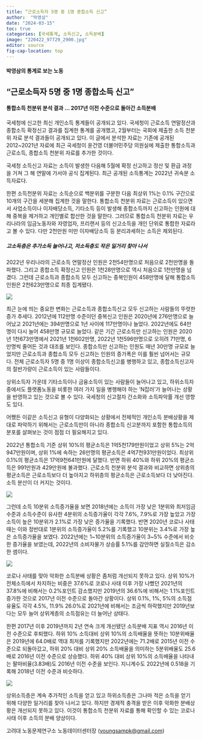 ```yaml
---
title: “근로소득자 5명 중 1명 종합소득 신고”
author:  "박영삼"
date: "2024-03-15"
toc: true
categories: [국세통계, 소득신고, 소득분배]
image: "220422_97729_2900.jpg"
editor: source
fig-cap-location: top
---
```


#### 박영삼의 통계로 보는 노동

## “근로소득자 5명 중 1명 종합소득 신고”

#### 통합소득 천분위 분석 결과 … 2017년 이전 수준으로 돌아간 소득분배

국세청에 신고한 최신 개인소득 통계들이 공개되고 있다. 국세청이 근로소득 연말정산과 종합소득 확정신고 결과를 집계한 통계를 공개했고, 2월부터는 국회에 제출한 소득 천분위 자료 분석 결과들이 공개되고 있다. 이 글에서 분석한 자료는 기존에 공개된 2012\~2021년 자료에 최근 국세청이 윤건영 더불어민주당 의원실에 제출한 통합소득과 근로소득, 종합소득 천분위 자료를 추가한 것이다.

국세청 소득신고 자료는 소득이 발생한 다음해 5월에 확정 신고하고 정산 및 환급 과정을 거쳐 그 해 연말에 가서야 공식 집계된다. 최근 공개된 소득통계는 2022년 귀속분 소득자료다.

한편 소득천분위 자료는 소득순으로 백분위를 구분한 다음 최상위 1%는 0.1% 구간으로 10개의 구간을 세분해 집계한 것을 말한다. 통합소득 천분위 자료는 근로소득이 있으면서 사업소득이나 이자배당소득, 기타소득 등이 발생해 종합소득까지 신고하는 인원에 대해 중복을 제거하고 개인별로 합산한 것을 말한다. 그러므로 통합소득 천분위 자료는 우리나라의 임금노동자와 자영업자, 프리랜서 등의 신고소득을 개인 단위로 통합한 자료라고 볼 수 있다. 다만 2천만원 미만 이자배당소득 등 분리과세하는 소득은 제외된다.

##### 고소득층은 추가소득 늘어나고, 저소득층도 작은 일거리 찾아 나서

2022년 우리나라의 근로소득 연말정산 인원은 2천54만명으로 처음으로 2천만명을 돌파했다. 그리고 종합소득 확정신고 인원은 1천28만명으로 역시 처음으로 1천만명을 넘겼다. 그런데 근로소득과 종합소득 모두 신고하는 중복인원이 458만명에 달해 통합소득 인원은 2천623만명으로 최종 집계됐다.

![](220422_97729_2900.jpg){fig-align="center"}

최근 눈에 띄는 중요한 변화는 근로소득과 종합소득신고 모두 신고하는 사람들의 뚜렷한 증가 추세다. 2012년에 112만명 수준이던 중복신고 인원은 2020년에 276만명으로 늘어났고 2021년에는 394만명으로 1년 사이에 117만명이나 늘었다. 2022년에도 64만명이 다시 늘어 458만명 규모로 늘었다. 같은 기간 근로소득만 신고하는 인원은 2020년 1천673만명에서 2021년 1천602만명, 2022년 1천596만명으로 오히려 71만명, 6만명씩 줄어든 것과 대조를 보인다. 종합소득만 신고하는 인원도 매년 30만명 규모로 늘었지만 근로소득과 종합소득 모두 신고하는 인원의 증가폭은 이를 훨씬 넘어서는 규모다. 전체 근로소득자 5명 중 1명 이상이 종합소득신고를 병행하고 있고, 종합소득신고자의 절반가량이 근로소득이 있는 사람들이다.

상위소득자 가운데 기타소득이나 금융소득이 있는 사람들이 늘어나고 있고, 하위소득자 중에서도 플랫폼노동을 비롯한 여러 가지 일을 병행해야 하는 ‘N잡러’가 늘어나는 상황을 반영하고 있는 것으로 볼 수 있다. 국세청의 신고절차 간소화와 소득파악률 개선 영향도 있다.

어쨌든 이같은 소득신고 유형이 다양화되는 상황에서 전체적인 개인소득 분배상황을 제대로 파악하기 위해서는 근로소득만이 아니라 종합소득 신고분까지 포함한 통합소득의 분포를 살펴보는 것이 점점 더 필요해지고 있다.

2022년 통합소득 기준 상위 10%의 평균소득은 1억5천179만원이었고 상위 5%는 2억947만원이며, 상위 1%에 속하는 26만명의 평균소득은 4억7천931만원이었다. 최상위 0.1%의 평균소득은 17억9천641만원에 달했다. 반면 하위 40%와 하위 20%의 평균소득은 991만원과 429만원에 불과했다. 근로소득 천분위 분석 결과와 비교하면 상위층의 평균소득은 근로소득보다 더 높아지고 하위층의 평균소득은 근로소득보다 더 낮아진다. 소득 분산이 더 커지는 것이다.

![](220422_97730_2901.jpg){fig-align="center"}

그런데 소득 10분위 소득증가율을 보면 2018년에는 소득이 가장 낮은 1분위와 최저임금 수준과 소득수준이 유사한 4분위의 소득증가율이 각각 7.6%, 7.9%로 가장 높았고 가장 소득이 높은 10분위가 2.1%로 가장 낮은 증가율을 기록했다. 반면 2020년 코로나 사태 때는 이와 정반대로 1분위의 소득증가율이 5.2%를 기록했고 10분위는 3.4%로 가장 높은 소득증가율을 보였다. 2022년에는 1\~10분위의 소득증가율이 3\~5% 수준에서 비슷한 증가율을 보였는데, 2022년의 소비자물가 상승률 5.1%를 감안하면 실질소득은 감소한 셈이다.

![](220422_97731_2901.jpg){fig-align="center"}

코로나 사태를 맞아 악화한 소득분배 상황은 좀처럼 개선되지 못하고 있다. 상위 10%가 전체소득에서 차지하는 비중은 37.6%로 코로나 사태 이후 가장 나빴던 2021년의 37.8%에 비해서는 0.2%포인트 감소했지만 2019년의 36.6%에 비해서는 1.1%포인트 증가한 것으로 2017년 이전 수준으로 돌아간 상황이다. 상위 0.1%, 1%, 5%의 소득점유율도 각각 4.5%, 11.9% 26.0%로 2021년에 비해서는 조금씩 하락했지만 2019년보다는 모두 늘어 상위계층의 소득점유는 더 늘어난 상태다.

한편 2017년 이후 2019년까지 2년 연속 크게 개선됐던 소득분배 지표 역시 2016년 이전 수준으로 후퇴했다. 하위 10% 소득대비 상위 10%의 소득배율을 뜻하는 10분위배율은 2019년에 64.0배로 역대 최저를 기록했지만 2022년에는 71.2배로 2015년 이전 수준으로 되돌아갔고, 하위 20% 대비 상위 20% 소득배율을 의미하는 5분위배율도 25.6배로 2016년 이전 수준으로 상승했다. 하위 40% 대비 상위 10%의 소득배율을 나타내는 팔마비율(3.83배)도 2016년 이전 수준을 보인다. 지니계수도 2022년에 0.518을 기록해 2018년 이전 수준과 비슷하다.

![](220422_97732_4510.jpg){fig-align="center"}

상위소득층은 계속 추가적인 소득을 얻고 있고 하위소득층은 그나마 적은 소득을 얻기 위해 다양한 일거리를 찾아 나서고 있다. 하지만 경제적 충격을 받은 이후 악화한 분배상황은 개선되지 못하고 있다. 이것이 통합소득 천분위 자료를 통해 확인할 수 있는 코로나 사태 이후 소득의 분배 양상이다.

고려대 노동문제연구소 노동데이터센터장 ([youngsampk\@gmail.com](youngsampk@gmail.com))\

